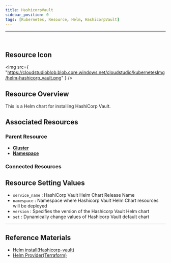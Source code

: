 ```yaml
---
title: HashicorpVault
sidebar_position: 0
tags: [Kubernetes, Resource, Helm, HashicorpVault]
---
```



<hr />
<br />


## Resource Icon

<img
    src={
        "https://cloudstudioblob.blob.core.windows.net/cloudstudio/kubernetesImg/helm-hashicorp_vault.png"
    }
/>

## Resource Overview

This is a Helm chart for installing HashiCorp Vault.

## Associated Resources

### Parent Resource

-   [**Cluster**](https://docs.cstudio.app/en/docs/resource/kubernetes/Base/Cluster)
-   [**Namespace**](https://docs.cstudio.app/en/docs/resource/kubernetes/Core/Namespace)

### Connected Resources




## Resource Setting Values

-   `service_name` : HashiCorp Vault Helm Chart Release Name
-   `namespace` : Namespace where Hashicorp Vault Helm Chart resources will be deployed
-   `version` : Specifies the version of the Hashicorp Vault Helm chart
-   `set` : Dynamically change values of Hashicorp Vault default chart


---

## Reference Materials

-   [Helm install(Hashicorp-vault)](https://developer.hashicorp.com/vault/en/docs/platform/k8s/helm)
-   [Helm Provider(Terraform)](https://registry.terraform.io/providers/hashicorp/helm/latest/docs)

